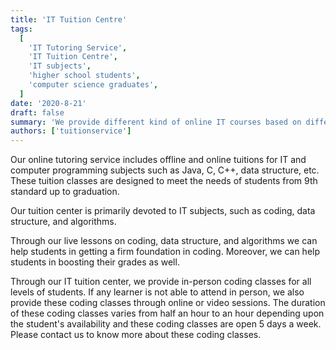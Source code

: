 ```yaml
---
title: 'IT Tuition Centre'
tags:
  [
    'IT Tutoring Service',
    'IT Tuition Centre',
    'IT subjects',
    'higher school students',
    'computer science graduates',
  ]
date: '2020-8-21'
draft: false
summary: 'We provide different kind of online IT courses based on different technologies and frameworks.'
authors: ['tuitionservice']
---
```


Our online tutoring service includes offline and online tuitions for IT and computer programming subjects such as Java, C, C++, data structure, etc. These tuition classes are designed to meet the needs of students from 9th standard up to graduation.

Our tuition center is primarily devoted to IT subjects, such as coding, data structure, and algorithms.

Through our live lessons on coding, data structure, and algorithms we can help students in getting a firm foundation in coding.
Moreover, we can help students in boosting their grades as well.

Through our IT tuition center, we provide in-person coding classes for all levels of students.
If any learner is not able to attend in person, we also provide these coding classes
through online or video sessions.
The duration of these coding classes varies from half an hour to an hour
depending upon the student's availability and these coding classes are open 5 days a week.
Please contact us to know more about these coding classes.

